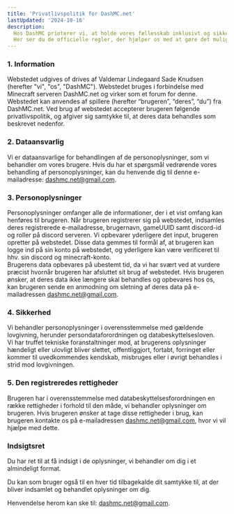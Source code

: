 ---
title: 'Privatlivspolitik for DashMC.net'
lastUpdated: '2024-10-16'
description: 
  Hos DashMC prioterer vi, at holde vores fællesskab inklusivt og sikkert.
  Her ser du de officielle regler, der hjælper os med at gøre det muligt.
---

### 1. Information 
Webstedet udgives of drives af Valdemar Lindegaard Sade Knudsen (herefter "vi", "os", "DashMC"). Webstedet bruges i forbindelse med Minecraft serveren DashMC.net og virker som et forum for denne. Webstedet kan anvendes af spillere (herefter “brugeren”, “deres”, “du”) fra DashMC.net. Ved brug af webstedet accepterer brugeren følgende privatlivspolitik, og afgiver sig samtykke til, at deres data behandles som beskrevet nedenfor. 

### 2. Dataansvarlig 
Vi er dataansvarlige for behandlingen af de personoplysninger, som vi behandler om vores brugere. Hvis du har et spørgsmål vedrørende vores behandling af personoplysninger, kan du henvende dig til denne e-mailadresse: dashmc.net@gmail.com.  

### 3. Personoplysninger 
Personoplysninger omfanger alle de informationer, der i et vist omfang kan henføres til brugeren. Når brugeren registrerer sig på webstedet, indsamles deres registrerede e-mailadresse, brugernavn, gameUUID samt discord-id og roller på discord serveren. Vi opbevarer yderligere det input, brugeren opretter på webstedet. Disse data gemmes til formål af, at brugeren kan logge ind på sin konto på webstedet, og yderligere kan være verificeret til hhv. sin discord og minecraft-konto.  
Brugerens data opbevares på ubestemt tid, da vi har svært ved at vurdere præcist hvornår brugeren har afsluttet sit brug af webstedet. Hvis brugeren ønsker, at deres data ikke længere skal behandles og opbevares hos os, kan brugeren sende en anmodning om sletning af deres data på e-mailadressen dashmc.net@gmail.com. 

### 4. Sikkerhed 
Vi behandler personoplysninger i overensstemmelse med gældende lovgivning, herunder persondataforordningen og databeskyttelsesloven.  
Vi har truffet tekniske foranstaltninger mod, at brugerens oplysninger hændeligt eller ulovligt bliver slettet, offentliggjort, fortabt, forringet eller kommer til uvedkommendes kendskab, misbruges eller i øvrigt behandles i strid mod lovgivningen. 

### 5. Den registreredes rettigheder 
Brugeren har i overensstemmelse med databeskyttelsesforordningen en række rettigheder i forhold til den måde, vi behandler oplysninger om brugeren. Hvis brugeren ønsker at tage disse rettigheder i brug, kan brugeren kontakte os på e-mailadressen dashmc.net@gmail.com, hvor vi vil hjælpe med dette. 

### Indsigtsret 

Du har ret til at få indsigt i de oplysninger, vi behandler om dig i et almindeligt format. 

Du kan som bruger også til en hver tid tilbagekalde dit samtykke til, at der bliver indsamlet og behandlet oplysninger om dig.  

Henvendelse herom kan ske til: dashmc.net@gmail.com.